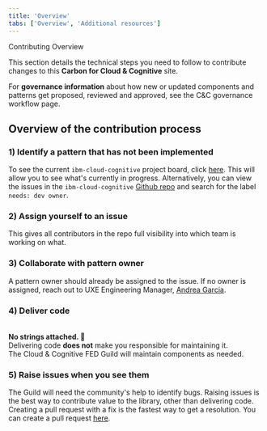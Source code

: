 ```yaml
---
title: 'Overview'
tabs: ['Overview', 'Additional resources']
---
```



<Breadcrumb noTrailingSlash>
  <BreadcrumbItem href="/overview/contributing/overview">Contributing</BreadcrumbItem>
  <BreadcrumbItem isCurrentPage href="/overview/contributing/managers/overview">
    Overview
  </BreadcrumbItem>
</Breadcrumb>

<PageDescription>

This section details the technical steps you need to follow to contribute changes to this <strong>Carbon for Cloud & Cognitive</strong> site. 

</PageDescription>

<InlineNotification kind="info">

For <strong>governance information</strong> about how new or updated components and patterns get proposed, 
reviewed and approved, see the <Link to="/overview/governance-workflow">C&C governance workflow</Link> page.

</InlineNotification>


## Overview of the contribution process

### 1) Identify a pattern that has not been implemented
To see the current `ibm-cloud-cognitive` project board, click [here](https://github.com/carbon-design-system/ibm-cloud-cognitive/projects/2). This will allow you to see what's currently in progress.
Alternatively, you can view the issues in the `ibm-cloud-cognitive` [Github repo](https://github.com/carbon-design-system/ibm-cloud-cognitive/issues) and search for the label `needs: dev owner`.

### 2) Assign yourself to an issue
This gives all contributors in the repo full visibility into which team is working on what.

### 3) Collaborate with pattern owner
A pattern owner should already be assigned to the issue. If no owner is assigned, reach out to UXE Engineering Manager, [Andrea Garcia](https://w3.ibm.com/bluepages/profile.html?uid=4G0746897).

### 4) Deliver code
<br />
<strong>No strings attached. 🎉</strong><br />
Delivering code <b>does not</b> make you responsible for maintaining it.<br />
The Cloud & Cognitive FED Guild will maintain components as needed.

### 5) Raise issues when you see them
The Guild will need the community's help to identify bugs. Raising issues is the best way to contribute value to the library, other than delivering code.
Creating a pull request with a fix is the fastest way to get a resolution. You can create a pull request [here](https://github.com/carbon-design-system/ibm-cloud-cognitive/pulls).
